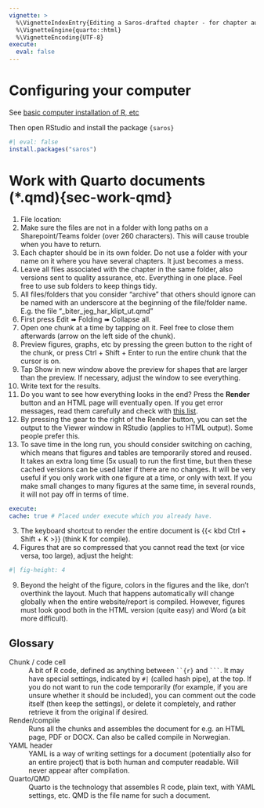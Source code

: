 ```yaml
---
vignette: >
  %\VignetteIndexEntry{Editing a Saros-drafted chapter - for chapter authors}
  %\VignetteEngine{quarto::html}
  %\VignetteEncoding{UTF-8}
execute:
  eval: false
---
```


# Configuring your computer

See [basic computer installation of R, etc](https://nifu-no.github.io/saros.base/articles/vig_01_basic_file_system.html)

Then open RStudio and install the package `{saros}`
```r
#| eval: false
install.packages("saros")
```

# Work with Quarto documents (*.qmd){sec-work-qmd}

1. File location:
  1. Make sure the files are not in a folder with long paths on a Sharepoint/Teams folder (over 260 characters). This will cause trouble when you have to return.
  2. Each chapter should be in its own folder. Do not use a folder with your name on it where you have several chapters. It just becomes a mess.
  3. Leave all files associated with the chapter in the same folder, also versions sent to quality assurance, etc. Everything in one place. Feel free to use sub folders to keep things tidy.
  4. All files/folders that you consider "archive" that others should ignore can be named with an underscore at the beginning of the file/folder name. E.g. the file "\_biter_jeg_har_klipt_ut.qmd"
2. First press Edit ➠ Folding ➠ Collapse all.
3. Open one chunk at a time by tapping on it. Feel free to close them afterwards (arrow on the left side of the chunk).
4. Preview figures, graphs, etc by pressing the green button to the right of the chunk, or press Ctrl + Shift + Enter to run the entire chunk that the cursor is on.
5. Tap Show in new window above the preview for shapes that are larger than the preview. If necessary, adjust the window to see everything.
6. Write text for the results.
7. Do you want to see how everything looks in the end? Press the **Render** button and an HTML page will eventually open. If you get error messages, read them carefully and check with [this list](../For_kapittelforfattare/99_Feilmeldinger.qmd).
  1. By pressing the gear to the right of the Render button, you can set the output to the Viewer window in RStudio (applies to HTML output). Some people prefer this.
  2. To save time in the long run, you should consider switching on caching, which means that figures and tables are temporarily stored and reused. It takes an extra long time (5x usual) to run the first time, but then these cached versions can be used later if there are no changes. It will be very useful if you only work with one figure at a time, or only with text. If you make small changes to many figures at the same time, in several rounds, it will not pay off in terms of time.

 ``` yaml
 execute:
 cache: true # Placed under execute which you already have.
 ```
  3. The keyboard shortcut to render the entire document is {{< kbd Ctrl + Shift + K >}} (think K for compile).
8. Figures that are so compressed that you cannot read the text (or vice versa, too large), adjust the height:

``` yaml
#| fig-height: 4
```

9. Beyond the height of the figure, colors in the figures and the like, don't overthink the layout. Much that happens automatically will change globally when the entire website/report is compiled. However, figures must look good both in the HTML version (quite easy) and Word (a bit more difficult).

## Glossary

::: callout-note

Chunk / code cell
: A bit of R code, defined as anything between ```` ``{r} ```` and ```` ``` ````. It may have special settings, indicated by `#|` (called hash pipe), at the top. If you do not want to run the code temporarily (for example, if you are unsure whether it should be included), you can comment out the code itself (then keep the settings), or delete it completely, and rather retrieve it from the original if desired.

Render/compile
: Runs all the chunks and assembles the document for e.g. an HTML page, PDF or DOCX. Can also be called compile in Norwegian.

YAML header
: YAML is a way of writing settings for a document (potentially also for an entire project) that is both human and computer readable. Will never appear after compilation.

Quarto/QMD
: Quarto is the technology that assembles R code, plain text, with YAML settings, etc. QMD is the file name for such a document.
:::